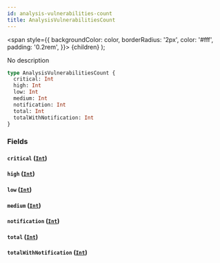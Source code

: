 ```yaml
---
id: analysis-vulnerabilities-count
title: AnalysisVulnerabilitiesCount
---
```


<span
style={{
      backgroundColor: color,
      borderRadius: '2px',
      color: '#fff',
      padding: '0.2rem',
    }}>
{children}
</span>
);

No description

```graphql
type AnalysisVulnerabilitiesCount {
  critical: Int
  high: Int
  low: Int
  medium: Int
  notification: Int
  total: Int
  totalWithNotification: Int
}
```

### Fields

#### `critical` ([`Int`](/api/graphql/documentation/scalars/int))

#### `high` ([`Int`](/api/graphql/documentation/scalars/int))

#### `low` ([`Int`](/api/graphql/documentation/scalars/int))

#### `medium` ([`Int`](/api/graphql/documentation/scalars/int))

#### `notification` ([`Int`](/api/graphql/documentation/scalars/int))

#### `total` ([`Int`](/api/graphql/documentation/scalars/int))

#### `totalWithNotification` ([`Int`](/api/graphql/documentation/scalars/int))
